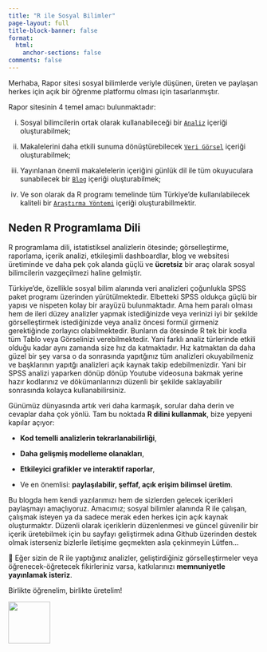 ```yaml
---
title: "R ile Sosyal Bilimler"
page-layout: full
title-block-banner: false
format:
  html:
    anchor-sections: false
comments: false
---
```


Merhaba, Rapor sitesi sosyal bilimlerde veriyle düşünen, üreten ve paylaşan herkes için açık bir öğrenme platformu olması için tasarlanmıştır.

Rapor sitesinin 4 temel amacı bulunmaktadır:

i.  Sosyal bilimcilerin ortak olarak kullanabileceği bir [`Analiz`](https://kaansevim.github.io/rapor/analizler/) içeriği oluşturabilmek;

ii. Makalelerini daha etkili sunuma dönüştürebilecek [`Veri Görsel`](https://kaansevim.github.io/rapor/verigorsel/) içeriği oluşturabilmek;

iii. Yayınlanan önemli makalelelerin içeriğini günlük dil ile tüm okuyuculara sunabilecek bir [`Blog`](https://kaansevim.github.io/rapor/blog/) içeriği oluşturabilmek;

iv. Ve son olarak da R programı temelinde tüm Türkiye'de kullanılabilecek kaliteli bir [`Araştırma Yöntemi`](https://kaansevim.github.io/rapor/research/) içeriği oluşturabillmektir.

## Neden R Programlama Dili

R programlama dili, istatistiksel analizlerin ötesinde; görselleştirme, raporlama, içerik analizi, etkileşimli dashboardlar, blog ve websitesi üretiminde ve daha pek çok alanda güçlü ve **ücretsiz** bir araç olarak sosyal bilimcilerin vazgeçilmezi haline gelmiştir.

Türkiye’de, özellikle sosyal bilim alanında veri analizleri çoğunlukla SPSS paket programı üzerinden yürütülmektedir. Elbetteki SPSS oldukça güçlü bir yapısı ve nispeten kolay bir arayüzü bulunmaktadır. Ama hem paralı olması hem de ileri düzey analizler yapmak istediğinizde veya verinizi iyi bir şekilde görselleştirmek istediğinizde veya analiz öncesi formül girmeniz gerektiğinde zorlayıcı olabilmektedir. Bunların da ötesinde R tek bir kodla tüm Tablo veya Görselinizi verebilmektedir. Yani farklı analiz türlerinde etkili olduğu kadar aynı zamanda size hız da katmaktadır. Hız katmaktan da daha güzel bir şey varsa o da sonrasında yapıtğınız tüm analizleri okuyabilmeniz ve başklarının yapıtğı analizleri açık kaynak takip edebilmenizdir. Yani bir SPSS analizi yaparken dönüp dönüp Youtube videosuna bakmak yerine hazır kodlarınız ve dökümanlarınızı düzenli bir şekilde saklayabilir sonrasında kolayca kullanabilirsiniz.

Günümüz dünyasında artık veri daha karmaşık, sorular daha derin ve cevaplar daha çok yönlü. Tam bu noktada **R dilini kullanmak**, bize yepyeni kapılar açıyor:

-   **Kod temelli analizlerin tekrarlanabilirliği**,

-   **Daha gelişmiş modelleme olanakları**,

-   **Etkileyici grafikler ve interaktif raporlar**,

-   Ve en önemlisi: **paylaşılabilir, şeffaf, açık erişim bilimsel üretim**.

Bu blogda hem kendi yazılarımızı hem de sizlerden gelecek içerikleri paylaşmayı amaçlıyoruz. Amacımız; sosyal bilimler alanında R ile çalışan, çalışmak isteyen ya da sadece merak eden herkes için açık kaynak oluşturmaktır. Düzenli olarak içeriklerin düzenlenmesi ve güncel güvenilir bir içerik üretebilmek için bu sayfayı geliştirmek adına Github üzerinden destek olmak isterseniz bizlerle iletişime geçmekten asla çekinmeyin Lütfen...

📢 Eğer sizin de R ile yaptığınız analizler, geliştirdiğiniz görselleştirmeler veya öğrenecek-öğretecek fikirleriniz varsa, katkılarınızı **memnuniyetle yayınlamak isteriz**.

Birlikte öğrenelim, birlikte üretelim!

![](images/logo.png){width="84"}
